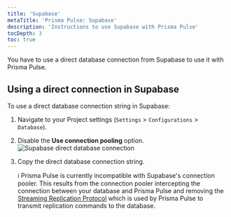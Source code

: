 ```yaml
---
title: 'Supabase'
metaTitle: 'Prisma Pulse: Supabase'
description: 'Instructions to use Supabase with Prisma Pulse'
tocDepth: 3
toc: true
---
```


<TopBlock title={frontMatter.title}>

You have to use a direct database connection from Supabase to use it with Prisma Pulse.

</TopBlock>

## Using a direct connection in Supabase

To use a direct database connection string in Supabase:

1. Navigate to your Project settings (`Settings` > `Configurations` > `Database`).
2. Disable the **Use connection pooling** option.
   ![Supabase direct database connection](/img/pulse/supabase-direct-database-connection.png)
3. Copy the direct database connection string.

   <Admonition type="info">

   ℹ️ Prisma Pulse is currently incompatible with Supabase's connection pooler. This results from the connection pooler intercepting the connection between your database and Prisma Pulse and removing the [Streaming Replication Protocol](https://www.postgresql.org/docs/current/protocol-replication.html#PROTOCOL-REPLICATION) which is used by Prisma Pulse to transmit replication commands to the database.

   </Admonition>
